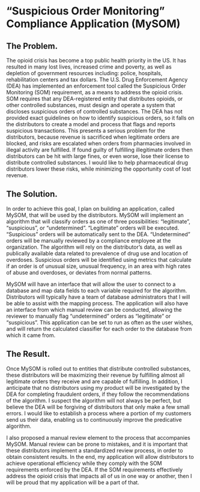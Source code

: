 # “Suspicious Order Monitoring” Compliance Application (MySOM) {#comply-with-som}

## The Problem.

The opioid crisis has become a top public health priority in the US. It has resulted in many lost lives, increased crime and poverty, as well as depletion of government resources including: police, hospitals, rehabilitation centers and tax dollars. The U.S. Drug Enforcement Agency (DEA) has implemented an enforcement tool called the Suspicious Order Monitoring (SOM) requirement, as a means to address the opioid crisis. SOM requires that any DEA-registered entity that distributes opioids, or other controlled substances, must design and operate a system that discloses suspicious orders of controlled substances.
The DEA has not provided exact guidelines on how to identify suspicious orders, so it falls on the distributors to create a model and process that flags and reports suspicious transactions. This presents a serious problem for the distributors, because revenue is sacrificed when legitimate orders are blocked, and risks are escalated when orders from pharmacies involved in illegal activity are fulfilled.  If found guilty of fulfilling illegitimate orders then distributors can be hit with large fines, or even worse, lose their license to distribute controlled substances. I would like to help pharmaceutical drug distributors lower these risks, while minimizing the opportunity cost of lost revenue.

## The Solution.

In order to achieve this goal, I plan on building an application, called MySOM, that will be used by the distributors. MySOM will implement an algorithm that will classify orders as one of three possibilities: “legitimate”, “suspicious”, or “undetermined”. “Legitimate” orders will be executed. “Suspicious” orders will be automatically sent to the DEA. “Undetermined” orders will be manually reviewed by a compliance employee at the organization. The algorithm will rely on the distributor’s data, as well as publically available data related to prevalence of drug use and location of overdoses. Suspicious orders will be identified using metrics that calculate if an order is of unusual size, unusual frequency, in an area with high rates of abuse and overdoses, or deviates from normal patterns. 

MySOM will have an interface that will allow the user to connect to a database and map data fields to each variable required for the algorithm. Distributors will typically have a team of database administrators that I will be able to assist with the mapping process. The application will also have an interface from which manual review can be conducted, allowing the reviewer to manually flag “undetermined” orders as “legitimate” or “suspicious”. This application can be set to run as often as the user wishes, and will return the calculated classifier for each order to the database from which it came from.

## The Result.

Once MySOM is rolled out to entities that distribute controlled substances, these distributors will be maximizing their revenue by fulfilling almost all legitimate orders they receive and are capable of fulfilling. In addition, I anticipate that no distributors using my product will be investigated by the DEA for completing fraudulent orders, if they follow the recommendations of the algorithm. I suspect the algorithm will not always be perfect, but believe the DEA will be forgiving of distributors that only make a few small errors. I would like to establish a process where a portion of my customers send us their data, enabling us to continuously improve the predicative algorithm.

I also proposed a manual review element to the process that accompanies MySOM. Manual review can be prone to mistakes, and it is important that these distributors implement a standardized review process, in order to obtain consistent results. In the end, my application will allow distributors to achieve operational efficiency while they comply with the SOM requirements enforced by the DEA. If the SOM requirements effectively address the opioid crisis that impacts all of us in one way or another, then I will be proud that my application will be a part of that.
